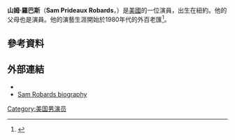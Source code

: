 {{Infobox person
| image        = 
| birthname    = Sam Prideaux Robards
| birth_date   = {{Birth date and age|1961|12|16}}
| birth_place  = 美國[[紐約州|紐約州]][[紐約市|紐約市]]
| spouse       = {{marriage|[[蘇西·艾米斯·卡麥隆|蘇西·艾米斯]]|1986|1994|end=d.}}<br>西塞爾·詹森 (1997年至今)
| occupation   = 演員
| years_active = 1980年至今
}}
'''山姆·羅巴斯'''（'''Sam Prideaux Robards'''，{{bd|1961年|12月16日}}）是[[美國|美國]]的一位演員，出生在紐約。他的父母也是演員。他的演藝生涯開始於1980年代的外百老匯<ref>{{cite news | author=Kenneth Jones | title=Sam Robards Is the Next Pursued Man of Broadway's ''39 Steps'' | url=http://www.playbill.com/news/article/118367.html | work=Playbill | date=4 June 2008 | accessdate=2008-07-12 | deadurl=yes | archiveurl=https://web.archive.org/web/20080607232159/http://www.playbill.com/news/article/118367.html | archivedate=2008年6月7日 }}</ref>。
==參考資料==
{{Reflist}}
==外部連結==
*{{IMDb name|730168|Sam Robards}}
*[https://archive.is/20130126062138/http://www.hollywood.com/celebs/detail/celeb/193234 Sam Robards biography]
[[Category:美国男演员|Category:美国男演员]]